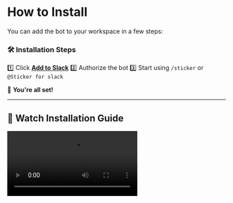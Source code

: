 # How to Install

You can add the bot to your workspace in a few steps:

### 🛠️ **Installation Steps**
1️⃣ Click **[Add to Slack](https://auth.stickersforslack.com)**
2️⃣ Authorize the bot
3️⃣ Start using `/sticker` or `@Sticker for slack`

🎉 **You're all set!**

---

## 🎥 **Watch Installation Guide**
<video src="./videos/install.webm" controls></video>

